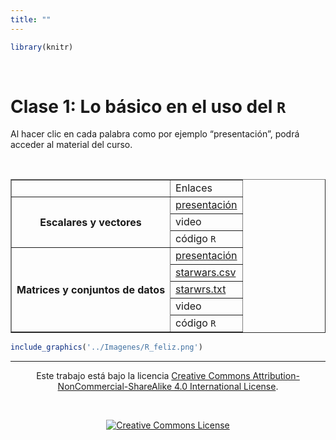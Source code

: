 ```yaml
---
title: ""
---
```


```r

library(knitr)
```

<br>

# Clase 1: Lo básico en el uso del `R`

Al hacer clic en cada palabra como por ejemplo "presentación", podrá acceder al material del curso.

<br>

<div class = "row">

<div class = "col-md-6">

<table border="1">
<tr>
 <th></th>
 <td>Enlaces</td>
</tr>

<tr>
 <th rowspan="3">Escalares y vectores</th>
 <td>[presentación](https://leo4luffy.github.io/Dapositivas_R_amigable/clase_2a#1)</td>
</tr>
<tr>
 <td>video</td>
</tr>
<tr>
 <td>código `R`</td>
</tr>

<tr>
 <th rowspan="5">Matrices y conjuntos de datos</th>
 <td>[presentación](https://leo4luffy.github.io/Dapositivas_R_amigable/clase_2b#1)</td>
</tr>
<tr>
 <td>[starwars.csv](https://github.com/Leo4Luffy/R_amigable.github.io/blob/master/conjuntos_datos/starwars.csv)</td>
</tr>
<tr>
 <td><a href="https://github.com/Leo4Luffy/R_amigable.github.io/blob/master/conjuntos_datos/starwars.txt">starwrs.txt</a></td>
</tr>
<tr>
 <td>video</td>
</tr>
<tr>
 <td>código `R`</td>
</tr>

</table>

</div>

<div class = "col-md-6">

```r

include_graphics('../Imagenes/R_feliz.png')
```

</div>

</div>

<hr>

<section style="text-align: center;">Este trabajo está bajo la licencia <a rel="license" href="http://creativecommons.org/licenses/by-nc-sa/4.0/">Creative Commons Attribution-NonCommercial-ShareAlike 4.0 International License</a>.</section>

<br>

<section style="text-align: center;"><a rel="license" href="http://creativecommons.org/licenses/by-nc-sa/4.0/"><img alt="Creative Commons License" style="border-width:0" src="https://i.creativecommons.org/l/by-nc-sa/4.0/88x31.png" /></a><br/></section>